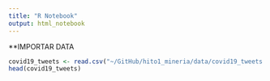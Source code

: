 ```yaml
---
title: "R Notebook"
output: html_notebook
---
```


**IMPORTAR DATA
```r
covid19_tweets <- read.csv("~/GitHub/hito1_mineria/data/covid19_tweets.csv", comment.char="#")
head(covid19_tweets)

```